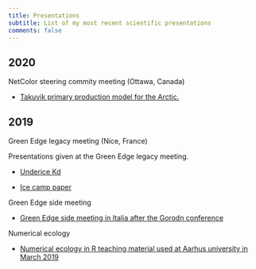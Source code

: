 ```yaml
---
title: Presentations
subtitle: List of my most recent scientific presentations
comments: false
---
```


## 2020

[NetColor steering commity meeting (Ottawa, Canada)]{.section-header}

- [Takuvik primary production model for the Arctic.](https://pmassicotte.github.io/netcolor_2020_ottawa/#1)

## 2019

[Green Edge legacy meeting (Nice, France)]{.section-header}

Presentations given at the Green Edge legacy meeting.

 - [Underice Kd](https://pmassicotte.github.io/greenedge_2019_nice_kd/)

- [Ice camp paper](https://pmassicotte.github.io/greenedge_2019_nice_data_paper_ice_camp/)


[Green Edge side meeting]{.section-header}

- [Green Edge side meeting in Italia after the Gorodn conference](https://pmassicotte.github.io/greenedge2019/)

[Numerical ecology]{.section-header}

- [Numerical ecology in R teaching material used at Aarhus university in March 2019](https://pmassicotte.github.io/stats-denmark-2019/)
